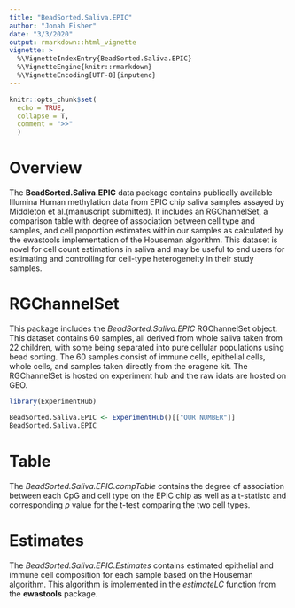 ```yaml
---
title: "BeadSorted.Saliva.EPIC"
author: "Jonah Fisher"
date: "3/3/2020"
output: rmarkdown::html_vignette
vignette: >
  %\VignetteIndexEntry{BeadSorted.Saliva.EPIC}
  %\VignetteEngine{knitr::rmarkdown}
  %\VignetteEncoding[UTF-8]{inputenc}
---
```


```r
knitr::opts_chunk$set(
  echo = TRUE,
  collapse = T,
  comment = ">>"
  )
```

# Overview
The **BeadSorted.Saliva.EPIC** data package contains publically available Illumina Human methylation data from EPIC chip saliva samples assayed by Middleton et al.(manuscript submitted). It includes an RGChannelSet, a comparison table with degree of association between cell type and samples, and cell proportion estimates within our samples as calculated by the ewastools implementation of the Houseman algorithm. This dataset is novel for cell count estimations in saliva and may be useful to end users for estimating and controlling for cell-type heterogeneity in their study samples.

# RGChannelSet
This package includes the *BeadSorted.Saliva.EPIC* RGChannelSet object. This dataset contains 60 samples, all derived from whole saliva taken from 22 children, with some being separated into pure cellular populations using bead sorting. The 60 samples consist of immune cells, epithelial cells, whole cells, and samples taken directly from the oragene kit. The RGChannelSet is hosted on experiment hub and the raw idats are hosted on GEO.

```r
library(ExperimentHub)

BeadSorted.Saliva.EPIC <- ExperimentHub()[["OUR NUMBER"]]
BeadSorted.Saliva.EPIC
```


# Table
The *BeadSorted.Saliva.EPIC.compTable* contains the degree of association between each CpG and cell type on the EPIC chip as well as a t-statistc and corresponding *p* value for the t-test comparing the two cell types.

# Estimates
The *BeadSorted.Saliva.EPIC.Estimates* contains estimated epithelial and immune cell composition for each sample based on the Houseman algorithm. This algorithm is implemented in the *estimateLC* function from the **ewastools** package. 






